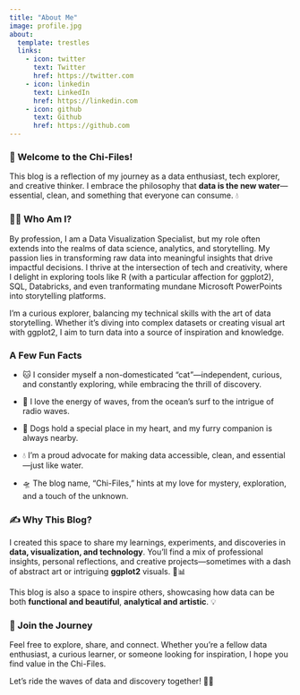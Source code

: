 ```yaml
---
title: "About Me"
image: profile.jpg
about:
  template: trestles
  links:
    - icon: twitter
      text: Twitter
      href: https://twitter.com
    - icon: linkedin
      text: LinkedIn
      href: https://linkedin.com
    - icon: github
      text: Github
      href: https://github.com
---
```


### 🌌 Welcome to the Chi-Files!

This blog is a reflection of my journey as a data enthusiast, tech explorer, and creative thinker. I embrace the philosophy that **data is the new water**—essential, clean, and something that everyone can consume. 💧

### 🧑‍💻 Who Am I?

By profession, I am a Data Visualization Specialist, but my role often extends into the realms of data science, analytics, and storytelling. My passion lies in transforming raw data into meaningful insights that drive impactful decisions. I thrive at the intersection of tech and creativity, where I delight in exploring tools like R (with a particular affection for ggplot2), SQL, Databricks, and even tranformating mundane Microsoft PowerPoints into storytelling platforms.

I’m a curious explorer, balancing my technical skills with the art of data storytelling. Whether it’s diving into complex datasets or creating visual art with ggplot2, I aim to turn data into a source of inspiration and knowledge.

### A Few Fun Facts

-   🐱 I consider myself a non-domesticated "cat"—independent, curious, and constantly exploring, while embracing the thrill of discovery.

-   🌊 I love the energy of waves, from the ocean’s surf to the intrigue of radio waves.

-   🐶 Dogs hold a special place in my heart, and my furry companion is always nearby.

-   💧 I’m a proud advocate for making data accessible, clean, and essential—just like water.

-   🛸 The blog name, "Chi-Files," hints at my love for mystery, exploration, and a touch of the unknown.

### ✍️ Why This Blog?

I created this space to share my learnings, experiments, and discoveries in **data, visualization, and technology**. You’ll find a mix of professional insights, personal reflections, and creative projects—sometimes with a dash of abstract art or intriguing **ggplot2** visuals. 🎨📊

This blog is also a space to inspire others, showcasing how data can be both **functional and beautiful**, **analytical and artistic**. 💡

### 🌊 Join the Journey

Feel free to explore, share, and connect. Whether you’re a fellow data enthusiast, a curious learner, or someone looking for inspiration, I hope you find value in the Chi-Files.

Let’s ride the waves of data and discovery together! 🌊✨
